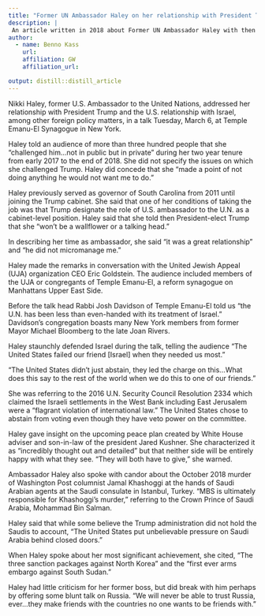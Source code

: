 ```yaml
---
title: "Former UN Ambassador Haley on her relationship with President Trump: “I challenged him…not in public but in private.”"
description: |
 An article written in 2018 about Former UN Ambassador Haley with then President Trump
author:
  - name: Benno Kass
    url: 
    affiliation: GW
    affiliation_url: 

output: distill::distill_article
---
```


Nikki Haley, former U.S. Ambassador to the United Nations, addressed her relationship with President Trump and the U.S. relationship with Israel, among other foreign policy matters, in a talk Tuesday, March 6, at Temple Emanu-El Synagogue in New York.     

Haley told an audience of more than three hundred people that she “challenged him…not in public but in private” during her two year tenure from early 2017 to the end of 2018. She did not specify the issues on which she challenged Trump. Haley did concede that she “made a point of not doing anything he would not want me to do.”

Haley previously served as governor of South Carolina from 2011 until joining the Trump cabinet. She said that one of her conditions of taking the job was that Trump designate the role of U.S. ambassador to the U.N. as a cabinet-level position. Haley said that she told then President-elect Trump that she “won’t be a wallflower or a talking head.”

In describing her time as ambassador, she said “it was a great relationship” and “he did not micromanage me.”

Haley made the remarks in conversation with the United Jewish Appeal (UJA) organization CEO Eric Goldstein. The audience included members of the UJA or congregants of Temple Emanu-El, a reform synagogue on Manhattans Upper East Side. 

Before the talk head Rabbi Josh Davidson of Temple Emanu-El told us “the U.N. has been less than even-handed with its treatment of Israel.” Davidson’s congregation boasts many New York members from former Mayor Michael Bloomberg to the late Joan Rivers.
 
Haley staunchly defended Israel during the talk, telling the audience “The United States failed our friend [Israel] when they needed us most.” 

“The United States didn’t just abstain, they led the charge on this…What does this say to the rest of the world when we do this to one of our friends.”

She was referring to the 2016 U.N. Security Council Resolution 2334 which claimed the Israeli settlements in the West Bank including East Jerusalem were a “flagrant violation of international law.” The United States chose to abstain from voting even though they have veto power on the committee.

Haley gave insight on the upcoming peace plan created by White House adviser and son-in-law of the president Jared Kushner. She characterized it as “incredibly thought out and detailed” but that neither side will be entirely happy with what they see. “They will both have to give,” she warned.

Ambassador Haley also spoke with candor about the October 2018 murder of Washington Post columnist Jamal Khashoggi at the hands of Saudi Arabian agents at the Saudi consulate in Istanbul, Turkey. “MBS is ultimately responsible for Khashoggi’s murder,” referring to the Crown Prince of Saudi Arabia, Mohammad Bin Salman.

Haley said that while some believe the Trump administration did not hold the Saudis to account, “The United States put unbelievable pressure on Saudi Arabia behind closed doors.” 

When Haley spoke about her most significant achievement, she cited, “The three sanction packages against North Korea” and the “first ever arms embargo against South Sudan.”

Haley had little criticism for her former boss, but did break with him perhaps by offering some blunt talk on Russia. “We will never be able to trust Russia, ever...they make friends with the countries no one wants to be friends with.”
 

